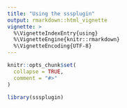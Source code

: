 ```yaml
---
title: "Using the sssplugin"
output: rmarkdown::html_vignette
vignette: >
  %\VignetteIndexEntry{using}
  %\VignetteEngine{knitr::rmarkdown}
  %\VignetteEncoding{UTF-8}
---
```


```r
knitr::opts_chunk$set(
  collapse = TRUE,
  comment = "#>"
)
```

```r
library(sssplugin)
```
